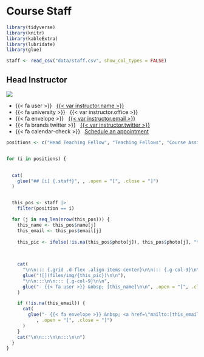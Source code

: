 # Course Staff



```r
library(tidyverse)
library(knitr)
library(kableExtra)
library(lubridate)
library(glue)

staff <- read_csv("data/staff.csv", show_col_types = FALSE) 
```


## Head Instructor {.staff}

::: {.grid .d-flex .align-items-center}

::: {.g-col-3}


![](files/img/blackwell-2015@2x.jpg)

:::

::: {.g-col-9}


 
- {{< fa user >}} &nbsp; [{{< var instructor.name >}}]({{< var instructor.url >}})
- {{< fa university >}} &nbsp; {{< var instructor.office >}}
- {{< fa envelope >}} &nbsp; <a href="mailto:{{< var instructor.email >}}">{{< var instructor.email >}}</a>
- {{< fa brands twitter >}} &nbsp; [{{< var instructor.twitter >}}](https://www.twitter.com/{{< var instructor.twitter >}})
- {{< fa calendar-check >}} &nbsp; [Schedule an appointment]({{< var instructor.appointment_url >}})

::: 

:::

 


 
```r


positions <- c("Head Teaching Fellow", "Teaching Fellows", "Course Assistants")


for (i in positions) {

  
  cat(
    glue("## [i] {.staff}", , .open = "[", .close = "]")    
  )


  this_pos <- staff |>
    filter(position == i)

  for (j in seq_len(nrow(this_pos))) {
    this_name <- this_pos$name[j]
    this_email <- this_pos$email[j]
  
    this_pic <- ifelse(!is.na(this_pos$photo[j]), this_pos$photo[j], "totoro.png")
    
    

    cat(
      "\n\n::: {.grid .d-flex .align-items-center}\n\n::: {.g-col-3}\n\n",
      glue("![](files/img/{this_pic})\n\n"),
      "\n\n:::\n\n::: {.g-col-9}\n\n",
      glue("- {{< fa user >}} &nbsp; [this_name]\n\n", .open = "[", .close = "]")    
    )

    if (!is.na(this_email)) {
      cat(
        glue("- {{< fa envelope >}} &nbsp; <a href=\"mailto:[this_email]\">[this_email]</a>",
           , .open = "[", .close = "]")
      )
    }
    cat("\n\n:::\n\n:::\n\n")
  }     
}
```
 

